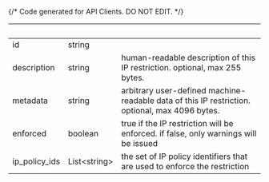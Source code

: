 {/* Code generated for API Clients. DO NOT EDIT. */}

| &nbsp;        | &nbsp;             | &nbsp;                                                                                         |
| ------------- | ------------------ | ---------------------------------------------------------------------------------------------- |
| id            | string             |                                                                                                |
| description   | string             | human-readable description of this IP restriction. optional, max 255 bytes.                    |
| metadata      | string             | arbitrary user-defined machine-readable data of this IP restriction. optional, max 4096 bytes. |
| enforced      | boolean            | true if the IP restriction will be enforced. if false, only warnings will be issued            |
| ip_policy_ids | List&lt;string&gt; | the set of IP policy identifiers that are used to enforce the restriction                      |
